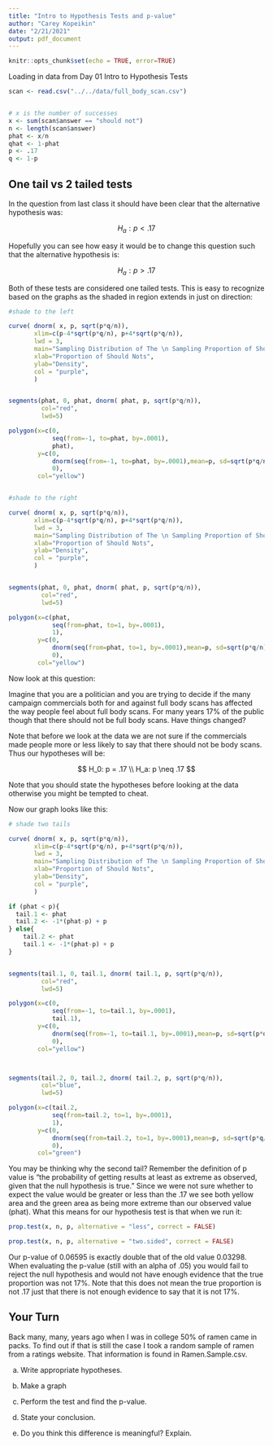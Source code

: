 ```yaml
---
title: "Intro to Hypothesis Tests and p-value"
author: "Carey Kopeikin"
date: "2/21/2021"
output: pdf_document
---
```


```r
knitr::opts_chunk$set(echo = TRUE, error=TRUE)
```


Loading in data from Day 01 Intro to Hypothesis Tests
```r
scan <- read.csv("../../data/full_body_scan.csv")


# x is the number of successes
x <- sum(scan$answer == "should not")
n <- length(scan$answer)
phat <- x/n 
qhat <- 1-phat
p <- .17
q <- 1-p
```


## One tail vs 2 tailed tests

In the question from last class it should have been clear that the alternative hypothesis was: 

$$ H_a: p < .17 $$

Hopefully you can see how easy it would be to change this question such that the alternative hypothesis is:

$$ H_a: p > .17 $$

Both of these tests are considered one tailed tests. This is easy to recognize based on the graphs as the shaded in region extends in just on direction:

```r

#shade to the left

curve( dnorm( x, p, sqrt(p*q/n)),
       xlim=c(p-4*sqrt(p*q/n), p+4*sqrt(p*q/n)),
       lwd = 3, 
       main="Sampling Distribution of The \n Sampling Proportion of Should Nots",
       xlab="Proportion of Should Nots",
       ylab="Density",
       col = "purple",
       )


segments(phat, 0, phat, dnorm( phat, p, sqrt(p*q/n)),
         col="red",
         lwd=5)

polygon(x=c(0, 
            seq(from=-1, to=phat, by=.0001),
            phat),
        y=c(0,
            dnorm(seq(from=-1, to=phat, by=.0001),mean=p, sd=sqrt(p*q/n)),
            0),
        col="yellow")


#shade to the right

curve( dnorm( x, p, sqrt(p*q/n)),
       xlim=c(p-4*sqrt(p*q/n), p+4*sqrt(p*q/n)),
       lwd = 3, 
       main="Sampling Distribution of The \n Sampling Proportion of Should Nots",
       xlab="Proportion of Should Nots",
       ylab="Density",
       col = "purple",
       )


segments(phat, 0, phat, dnorm( phat, p, sqrt(p*q/n)),
         col="red",
         lwd=5)

polygon(x=c(phat, 
            seq(from=phat, to=1, by=.0001),
            1),
        y=c(0,
            dnorm(seq(from=phat, to=1, by=.0001),mean=p, sd=sqrt(p*q/n)),
            0),
        col="yellow")

```

Now look at this question:

Imagine that you are a politician and you are trying to decide if the many campaign commercials both for and against full body scans has affected the way people feel about full body scans. For many years 17% of the public though that there should not be full body scans. Have things changed?  

Note that before we look at the data we are not sure if the commercials made people more or less likely to say that there should not be body scans. Thus our hypotheses will be:

$$ H_0: p = .17 \\ H_a: p \neq .17 $$

Note that you should state the hypotheses before looking at the data otherwise you might be tempted to cheat. 

Now our graph looks like this:

```r
# shade two tails

curve( dnorm( x, p, sqrt(p*q/n)),
       xlim=c(p-4*sqrt(p*q/n), p+4*sqrt(p*q/n)),
       lwd = 3, 
       main="Sampling Distribution of The \n Sampling Proportion of Should Nots",
       xlab="Proportion of Should Nots",
       ylab="Density",
       col = "purple",
       )

if (phat < p){ 
  tail.1 <- phat
  tail.2 <- -1*(phat-p) + p
} else{
    tail.2 <- phat
    tail.1 <- -1*(phat-p) + p 
}


segments(tail.1, 0, tail.1, dnorm( tail.1, p, sqrt(p*q/n)),
         col="red",
         lwd=5)

polygon(x=c(0, 
            seq(from=-1, to=tail.1, by=.0001),
            tail.1),
        y=c(0,
            dnorm(seq(from=-1, to=tail.1, by=.0001),mean=p, sd=sqrt(p*q/n)),
            0),
        col="yellow")



segments(tail.2, 0, tail.2, dnorm( tail.2, p, sqrt(p*q/n)),
         col="blue",
         lwd=5)

polygon(x=c(tail.2, 
            seq(from=tail.2, to=1, by=.0001),
            1),
        y=c(0,
            dnorm(seq(from=tail.2, to=1, by=.0001),mean=p, sd=sqrt(p*q/n)),
            0),
        col="green")

```

You may be thinking why the second tail? Remember the definition of p value is "the probability of getting results at least as extreme as observed, given that the null hypothesis is true." Since we were not sure whether to expect the value would be greater or less than the .17 we see both yellow area and the green area as being more extreme than our observed value (phat). What this means for our hypothesis test is that when we run it:

```r
prop.test(x, n, p, alternative = "less", correct = FALSE)

```


```r
prop.test(x, n, p, alternative = "two.sided", correct = FALSE)
```

Our p-value of 0.06595 is exactly double that of the old value 0.03298. When evaluating the p-value (still with an alpha of .05) you would fail to reject the null hypothesis and would not have enough evidence that the true proportion was not 17%. Note that this does not mean the true proportion is not .17 just that there is not enough evidence to say that it is not 17%.


## Your Turn

Back many, many, years ago when I was in college 50% of ramen came in packs. To find out if that is still the case I took a random sample of ramen from a ratings website. That information is found in Ramen.Sample.csv. 

a) Write appropriate hypotheses.

c) Make a graph

d) Perform the test and find the p-value.

f) State your conclusion.

g) Do you think this difference is meaningful? Explain.









